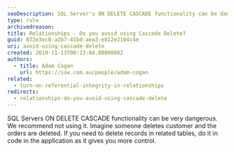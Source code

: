 ```yaml
---
seoDescription: SQL Server's ON DELETE CASCADE functionality can be dangerous, deleting related records without control, instead delete records in code for better control.
type: rule
archivedreason:
title: Relationships - Do you avoid using Cascade Delete?
guid: 872e3ec0-a2b7-41bd-aea3-e812e2104c4e
uri: avoid-using-cascade-delete
created: 2019-11-13T00:23:04.0000000Z
authors:
  - title: Adam Cogan
    url: https://ssw.com.au/people/adam-cogan
related:
  - turn-on-referential-integrity-in-relationships
redirects:
  - relationships-do-you-avoid-using-cascade-delete
---
```


SQL Servers ON DELETE CASCADE functionality can be very dangerous. We recommend not using it. Imagine someone deletes customer and the orders are deleted. If you need to delete records in related tables, do it in code in the application as it gives you more control.
